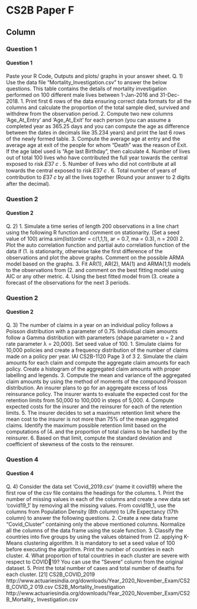 
CS2B Paper F {data-navmenu="R for Risk Modelling and Survival Analysis"}
==============================================================

Column {.tabset}
--------------------------------


### Question 1
<h4> Question 1</h4>



Paste your R Code, Outputs and plots/ graphs in your answer sheet.
Q. 1) Use the data file “Mortality_Investigation.csv” to answer the below questions. This table 
contains the details of mortality investigation performed on 100 different male lives 
between 1-Jan-2016 and 31-Dec-2018.
1. Print first 6 rows of the data ensuring correct data formats for all the columns and 
calculate the proportion of the total sample died, survived and withdrew from the 
observation period.
2.  Compute two new columns ‘Age_At_Entry’ and ‘Age_At_Exit’ for each person (you 
can assume a completed year as 365.25 days and you can compute the age as difference 
between the dates in decimals like 35.234 years) and print the last 6 rows of the newly 
formed table. 
3.   Compute the average age at entry and the average age at exit of the people for whom 
“Death” was the reason of Exit. 
If the age label used is “Age last Birthday”, then calculate
4.   Number of lives out of total 100 lives who have contributed the full year towards the 
central exposed to risk 𝐸37
𝑐
.
5.  Number of lives who did not contribute at all towards the central exposed to risk 𝐸37
𝑐
.
6.  Total number of years of contribution to 𝐸37
𝑐
by all the lives together (Round your 
answer to 2 digits after the decimal).



### Question 2
<h4> Question 2</h4>

Q. 2) 1. Simulate a time series of length 200 observations in a line chart using the following R 
function and comment on stationarity. (Set a seed value of 100)
 arima.sim(list(order = c(1,1,1), ar = 0.7, ma = 0.3), n = 200) 
2.  Plot the auto correlation function and partial auto correlation function of the data if (1. 
is stationarity, otherwise take the first difference of the observations and plot the above 
graphs. Comment on the possible ARMA model based on the graphs. 
3.   Fit AR(1), AR(2), MA(1) and ARMA(1,1) models to the observations from (2.  and 
comment on the best fitting model using AIC or any other metric.
4.   Using the best fitted model from (3.   create a forecast of the observations for the next 
3 periods.



### Question 2
<h4> Question 2</h4>

Q. 3) The number of claims in a year on an individual policy follows a Poisson distribution with 
a parameter of 0.75. Individual claim amounts follow a Gamma distribution with parameters 
(shape parameter α = 2 and rate parameter λ = 20,000). Set seed value of 100.
1. Simulate claims for 10,000 policies and create a frequency distribution of the number 
of claims made on a policy per year.
IAI CS2B-1120
Page 3 of 3
2.  Simulate the claim amounts for each claim and compute the aggregate claim amounts 
for each policy. Create a histogram of the aggregated claim amounts with proper 
labelling and legends. 
3.   Compute the mean and variance of the aggregated claim amounts by using the method 
of moments of the compound Poisson distribution. 
An insurer plans to go for an aggregate excess of loss reinsurance policy. The insurer wants 
to evaluate the expected cost for the retention limits from 50,000 to 100,000 in steps of 
5,000.
4.   Compute expected costs for the insurer and the reinsurer for each of the retention limits. 
5.  The insurer decides to set a maximum retention limit where the mean cost to the insurer 
is not more than 75% of the mean aggregated claims. Identify the maximum possible 
retention limit based on the computations of (4.   and the proportion of total claims to 
be handled by the reinsurer. 
6.  Based on that limit, compute the standard deviation and coefficient of skewness of the 
costs to the reinsurer.



### Question 4
<h4> Question 4</h4>

Q. 4) Consider the data set ‘Covid_2019.csv’ (name it covid19) where the first row of the csv file 
contains the headings for the columns.
1. Print the number of missing values in each of the columns and create a new data set 
‘covid19_1’ by removing all the missing values.
From covid19_1, use the columns from Population Density (8th column) to Life Expectancy 
(17th column) to answer the following questions.
2.  Create a new data frame “Covid_Cluster” containing only the above mentioned 
columns. Normalize all the columns of the data frame using the scale function. 
3.   Classify the countries into five groups by using the values obtained from (2.  applying 
K-Means clustering algorithm. It is mandatory to set a seed value of 100 before 
executing the algorithm. Print the number of countries in each cluster.
4.   What proportion of total countries in each cluster are severe with respect to COVID19? You can use the “Severe” column from the original dataset. 
5.  Print the total number of cases and total number of deaths for each cluster. 
[21]
CS2B_COVID_2019
http://www.actuariesindia.org/downloads/Year_2020_November_Exam/CS2B_COVID_2
019.csv
CS2B_Mortality_Investigation
http://www.actuariesindia.org/downloads/Year_2020_November_Exam/CS2B_Mortality_
Investigation.csv
